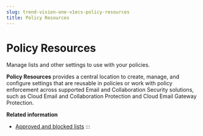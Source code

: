 ```yaml
---
slug: trend-vision-one-v1ecs-policy-resources
title: Policy Resources
---
```

# Policy Resources

Manage lists and other settings to use with your policies.

**Policy Resources** provides a central location to create, manage, and configure settings that are reusable in policies or work with policy enforcement across supported Email and Collaboration Security solutions, such as Cloud Email and Collaboration Protection and Cloud Email Gateway Protection.

**Related information**

- [Approved and blocked lists](v1ecs-approved-blocked-lists.md "Manage the approved and blocked lists centrally, applying them consistently across all supported Email and Collaboration Security solutions.")
:::
